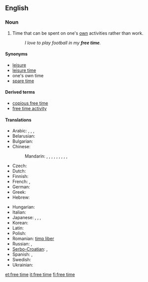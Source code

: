 ==English==
{{wikipedia|Leisure}}

===Noun===
{{en-noun|sg=[[free]] [[time]]|-}}

# Time that can be spent on one's [[own]] activities rather than work.
#: ''I love to play football in my '''free time'''.''

====Synonyms====
* [[leisure]]
* [[leisure time]]
* one's own time<!--not idiomatic; do not wikify-->
* [[spare time]]

====Derived terms====
* [[copious free time]]<!--see Wikipedia article-->
* [[free time activity]]

====Translations====
{{trans-top|time that can be spent on one's own activities rather than work}}
* Arabic: {{t|ar|راحة|f|tr=raaHa}},  {{t|ar|خلو من العمل|tr=khuluu min al-`amal}},  {{t|ar|فراغ|m|tr=faraagh}},  {{t|ar|وقت الفراغ|m|tr=waqt al-faragh}}
* Belarusian: {{t|be|свабодны час|m|tr=svabódny čas|xs=Belarusian}}
* Bulgarian: {{t|bg|свободно време|n|tr=svobodno vreme}}
* Chinese:
*: Mandarin: {{t|cmn|空閑|sc=Hani}},  {{t-|cmn|空闲|tr=kòngxián|sc=Hani}},  {{t|cmn|閑空|sc=Hani}},  {{t|cmn|闲空|tr=xiánkòng|sc=Hani}},  {{t|cmn|閑暇|sc=Hani}},  {{t-|cmn|闲暇|tr=xiánxiá|sc=Hani}},  {{t|cmn|餘暇|sc=Hani}},  {{t|cmn|余暇|tr=yúxiá|sc=Hani}},  {{t|cmn|餘閑|sc=Hani}},  {{t|cmn|余闲|tr=yúxián|sc=Hani}}
* Czech: {{t-|cs|volný čas|m}}
* Dutch: {{t+|nl|vrijetijd|m}}
* Finnish: {{t-|fi|vapaa-aika}}
* French: {{t+|fr|temps libre|m}}, {{t+|fr|loisir|m}}
* German: {{t+|de|Freizeit|f}}
* Greek: {{t+|el|ελεύθερος χρόνος|tr=eleútheros chrónos}}
* Hebrew: {{t-|he|פנאי|m}}
{{trans-mid}}
* Hungarian: {{t+|hu|szabadidő}}
* Italian: {{t|it|tempo libero|m}}
* Japanese: {{t|ja|余暇|tr=よか, yoka}},  {{t|ja|閑暇|tr=かんか, kanka}},  {{t|ja|閑散|tr=かんさん, kansan}},  {{t+|ja|暇|tr=ひま, hima}}
* Korean: {{t|ko|여가|tr=yeoga}}
* Latin: {{t-|la|otium|n}}
* Polish: {{t|pl|wolny czas|m}}
* Romanian: [[timp liber]]
* Russian: {{t|ru|свободное время|n|tr=svobódnoje vrémja}}, {{t+|ru|досуг|m|tr=dosúg}}
* [[Serbo-Croatian]]: {{tø|sh|слободно време|n|sc=Cyrl|xs=Serbo-Croatian}},  {{tø|sh|slobodno vreme|n|sc=Cyrl|xs=Serbo-Croatian}}
* Spanish: {{t|es|tiempo libre}}, {{t-|es|ocio|m}}
* Swedish: {{t|sv|fritid}}
* Ukrainian: {{t|uk|вільний час|m|tr=víl'nyj čas|xs=Ukrainian}}
{{trans-bottom}}

[[et:free time]]
[[it:free time]]
[[fi:free time]]